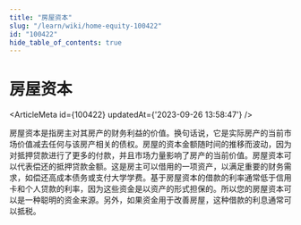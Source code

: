 ```yaml
---
title: "房屋资本"
slug: "/learn/wiki/home-equity-100422"
id: "100422"
hide_table_of_contents: true
---
```



# 房屋资本

<ArticleMeta id={100422} updatedAt={'2023-09-26 13:58:47'} />
<div className='border-solid border-b border-t-0 my-4 border-[var(--ifm-color-gray-300)]' />

房屋资本是指房主对其房产的财务利益的价值。换句话说，它是实际房产的当前市场价值减去任何与该房产相关的债权。房屋的资本金额随时间的推移而波动，因为对抵押贷款进行了更多的付款，并且市场力量影响了房产的当前价值。房屋资本可以代表偿还的抵押贷款金额。这是房主可以借用的一项资产，以满足重要的财务需求，如偿还高成本债务或支付大学学费。基于房屋资本的借款的利率通常低于信用卡和个人贷款的利率，因为这些资金是以资产的形式担保的。所以您的房屋资本可以是一种聪明的资金来源。另外，如果资金用于改善房屋，这种借款的利息通常可以抵税。
